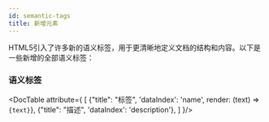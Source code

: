```yaml
---
id: semantic-tags
title: 新增元素
---
```



HTML5引入了许多新的语义标签，用于更清晰地定义文档的结构和内容。以下是一些新增的全部语义标签：
### 语义标签

<DocTable attribute={
  [
    {"title": "标签", 'dataIndex': 'name', render: (text) => <code>{text}</code>},
    {"title": "描述", 'dataIndex': 'description'},
  ]
}/>

